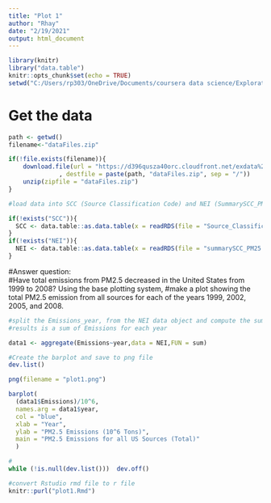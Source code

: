 ```yaml
---
title: "Plot 1"
author: "Rhay"
date: "2/19/2021"
output: html_document
---
```


```r
library(knitr)
library("data.table")
knitr::opts_chunk$set(echo = TRUE)
setwd("C:/Users/rp303/OneDrive/Documents/coursera data science/ExploratoryData-AnalysisProject2")
```
# Get the data

```r


path <- getwd()
filename<-"dataFiles.zip"

if(!file.exists(filename)){
    download.file(url = "https://d396qusza40orc.cloudfront.net/exdata%2Fdata%2FNEI_data.zip"
              , destfile = paste(path, "dataFiles.zip", sep = "/"))
    unzip(zipfile = "dataFiles.zip")
}

#load data into SCC (Source Classification Code) and NEI (SummarySCC_PM25) if we haven't already

if(!exists("SCC")){
  SCC <- data.table::as.data.table(x = readRDS(file = "Source_Classification_Code.rds"))
}
if(!exists("NEI")){
  NEI <- data.table::as.data.table(x = readRDS(file = "summarySCC_PM25.rds"))
}
```
#Answer question:  
#Have total emissions from PM2.5 decreased in the United States from 1999 to 2008? Using the base plotting system, #make a plot showing the total PM2.5 emission from all sources for each of the years 1999, 2002, 2005, and 2008.

```r

#split the Emissions_year, from the NEI data object and compute the sum by year
#results is a sum of Emissions for each year

data1 <- aggregate(Emissions~year,data = NEI,FUN = sum)

#Create the barplot and save to png file
dev.list()

png(filename = "plot1.png")

barplot(
  (data1$Emissions)/10^6,
  names.arg = data1$year,
  col = "blue",
  xlab = "Year",
  ylab = "PM2.5 Emissions (10^6 Tons)",
  main = "PM2.5 Emissions for all US Sources (Total)"
  )

#
while (!is.null(dev.list()))  dev.off()

```
```r
#convert Rstudio rmd file to r file
knitr::purl("plot1.Rmd")

```


